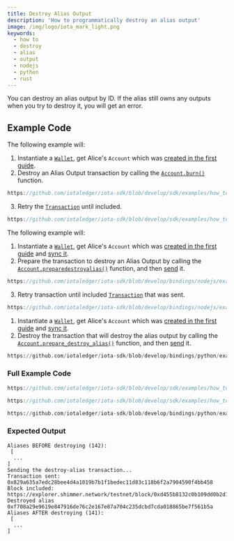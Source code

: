 ```yaml
---
title: Destroy Alias Output
description: 'How to programmatically destroy an alias output'
image: /img/logo/iota_mark_light.png
keywords:
  - how to
  - destroy
  - alias
  - output
  - nodejs
  - python
  - rust
---
```



You can destroy an alias output by ID. If the alias still owns any outputs when you try to destroy it, you will get an error.

## Example Code

<Tabs groupId="language" queryString>
<TabItem value="rust" label="Rust">

The following example will:

1. Instantiate a [`Wallet`](https://docs.rs/iota-sdk/latest/iota_sdk/wallet/core/struct.Wallet.html), get Alice's `Account` which was
   [created in the first guide](../accounts-and-addresses/create-account.mdx).
2. Destroy an Alias Output transaction by calling the [`Account.burn()`](https://docs.rs/iota-sdk/latest/iota_sdk/wallet/account/struct.Account.html#method.burn) function.

<div className={'hide-code-block-extras'}>

```rust reference
https://github.com/iotaledger/iota-sdk/blob/develop/sdk/examples/how_tos/alias/destroy.rs#L44
```

</div>

3. Retry the [`Transaction`](https://docs.rs/iota-sdk/latest/iota_sdk/wallet/account/struct.Account.html#method.retry_transaction_until_included) until included.

<div className={'hide-code-block-extras'}>

```rust reference
https://github.com/iotaledger/iota-sdk/blob/develop/sdk/examples/how_tos/alias/destroy.rs#L47-L49
```

</div>

</TabItem>
<TabItem value="typescript-node" label="Typescript (Node.js)">

The following example will:

1. Instantiate a [`Wallet`](https://docs.rs/iota-sdk/latest/iota_sdk/wallet/core/struct.Wallet.html), get Alice's `Account` which was
   [created in the first guide](../accounts-and-addresses/create-account.mdx) and [sync it](../accounts-and-addresses/check-balance.mdx).
2. Prepare the transaction to destroy an Alias Output by calling the [`Account.preparedestroyalias()`](../../references/nodejs/classes/Account.md#preparedestroyalias) function, and then [send](../../references/nodejs/classes/Account.md#send) it.

<div className={'hide-code-block-extras'}>

```typescript reference
https://github.com/iotaledger/iota-sdk/blob/develop/bindings/nodejs/examples/how_tos/alias/destroy.ts#L56-L58
```

</div>

3. Retry transaction until included [`Transaction`](../../references/nodejs/classes/Account.md#retrytransactionuntilincluded) that was sent.

<div className={'hide-code-block-extras'}>

```typescript reference
https://github.com/iotaledger/iota-sdk/blob/develop/bindings/nodejs/examples/how_tos/alias/destroy.ts#L63
```

</div>

</TabItem>
<TabItem value="python" label="Python">

1. Instantiate a [`Wallet`](https://docs.rs/iota-sdk/latest/iota_sdk/wallet/core/struct.Wallet.html), get Alice's `Account` which was
   [created in the first guide](../accounts-and-addresses/create-account.mdx) and [sync it](../accounts-and-addresses/check-balance.mdx).
2. Destroy the transaction that will destroy the alias output by calling the [`Account.prepare_destroy_alias()`](../../references/python/iota_sdk/wallet/account.md#prepare_destroy_alias) function, and then [send](../../references/python/iota_sdk/wallet/account.md#send) it.

<div className={'hide-code-block-extras'}>

```python reference
https://github.com/iotaledger/iota-sdk/blob/develop/bindings/python/examples/how_tos/alias/destroy.py#L25
```

</div>

</TabItem>
</Tabs>

### Full Example Code

<Tabs groupId="language" queryString>
<TabItem value="rust" label="Rust">

```rust reference
https://github.com/iotaledger/iota-sdk/blob/develop/sdk/examples/how_tos/alias_wallet/destroy.rs
```

</TabItem>
<TabItem value="typescript-node" label="Typescript (Node.js)">

```typescript reference
https://github.com/iotaledger/iota-sdk/blob/develop/sdk/examples/how_tos/alias/destroy.rs
```

</TabItem>
<TabItem value="python" label="Python">

```python reference
https://github.com/iotaledger/iota-sdk/blob/develop/bindings/python/examples/how_tos/alias/destroy.py
```

</TabItem>
</Tabs>

### Expected Output

```plaintext
Aliases BEFORE destroying (142):
 [
  ...
]
Sending the destroy-alias transaction...
Transaction sent: 0x829a635a7edc28bee4d4a1019b7b1f1bedec11d83c118b6f2a7904590f4bb458
Block included: https://explorer.shimmer.network/testnet/block/0xd455b8132c0b109dd0b2d1d157c6b1d7275318f69dcf56f536a7b14d9fa17bb3
Destroyed alias 0xf708a29e9619e847916de76c2e167e87a704c235dcbd7cda018865be7f561b5a
Aliases AFTER destroying (141):
 [
  ...
]
```
